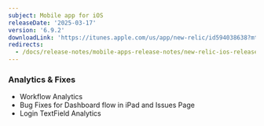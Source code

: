 ```yaml
---
subject: Mobile app for iOS
releaseDate: '2025-03-17'
version: '6.9.2'
downloadLink: 'https://itunes.apple.com/us/app/new-relic/id594038638?mt=8'
redirects:
  - /docs/release-notes/mobile-apps-release-notes/new-relic-ios-release-notes/new-relic-ios-6092
---
```


### Analytics & Fixes
* Workflow Analytics
* Bug Fixes for Dashboard flow in iPad and Issues Page
* Login TextField Analytics
